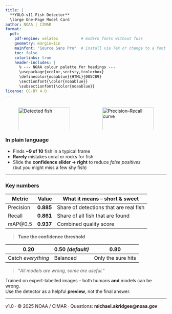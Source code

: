 ```yaml
---
title: |
  **YOLO-v11 Fish Detector**  
  \large One-Page Model Card
author: NOAA | CIMAR
format:
  pdf:
    pdf-engine: xelatex          # modern fonts without fuss
    geometry: margin=1in
    mainfont: "Source Sans Pro"  # install via TeX or change to a font you have
    toc: false
    colorlinks: true
    header-includes: |
      % --- NOAA colour palette for headings ---
      \usepackage{xcolor,sectsty,tcolorbox}
      \definecolor{noaablue}{HTML}{005CB9}
      \sectionfont{\color{noaablue}}
      \subsectionfont{\color{noaablue}}
license: CC-BY 4.0
---
```


:::{.columns}
::: {.column width="50%"}
![Detected fish](example_detection.png){width=100%}
:::
::: {.column width="50%"}
![Precision–Recall curve](example_PR_curve.png){width=100%}
:::
:::

### In plain language

* Finds **~9 of 10** fish in a typical frame  
* **Rarely** mistakes coral or rocks for fish  
* Slide the **confidence slider → right** to reduce *false positives*  
  (but you might miss a few shy fish)

---

### Key numbers

| Metric      | Value | What it means – short & sweet |
|-------------|------:|--------------------------------|
| Precision   | **0.885** | Share of detections that are real fish |
| Recall      | **0.861** | Share of all fish that are found       |
| mAP@0.5     | **0.937** | Combined quality score                 |

> **Tune the confidence threshold**

| 0.20 | 0.50 *(default)* | 0.80 |
|------|------------------|------|
| Catch *everything* | Balanced | Only the sure hits |

> “*All models are wrong, some are useful.*”

Trained on expert-labelled images – both humans **and** models can be wrong.  
Use the detector as a helpful **preview**, not the final answer.

---

\centering
v1.0 · © 2025 NOAA / CIMAR · Questions: **michael.akridgee@noaa.gov**
